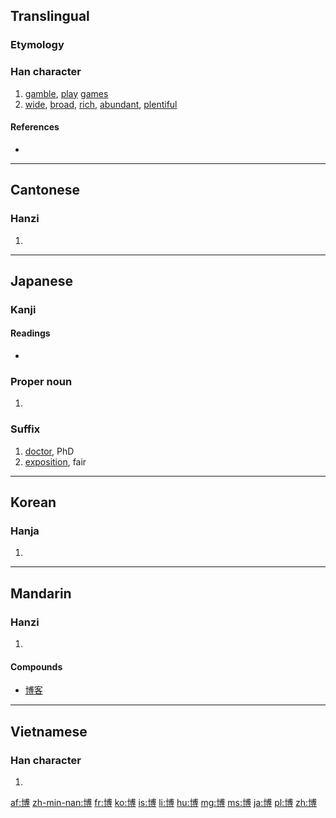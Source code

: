 {{also|愽}}
==Translingual==
{{stroke order|strokes=12}}

===Etymology===
{{Han compound|十|尃|c1=s|c2=p|t1=|ls=psc}}

===Han character===
{{Han char|rn=24|rad=十|as=10|sn=12|four=4304<sub>6</sub>|canj=十戈月戈 (JIBI)|ids=⿰[[十]][[尃]]}}

# [[gamble]], [[play]] [[game]]s
# [[wide]], [[broad]], [[rich]], [[abundant]], [[plentiful]]

====References====
* {{Han ref|kx=0157.130|dkj=02761|dj=0360.100|hdz=10066.020|uh=535A|ud=21338|bh=B3D5|bd=46037}}

----

==Cantonese==

===Hanzi===
{{yue-hanzi|jyut=bok3|y=bok3}}

# {{defn|lang=yue|sort=十10}}

----

==Japanese==

===Kanji===
{{ja-kanji|grade=4|rs=十10}}

====Readings====
* {{ja-readings|goon=[[はく]] (haku)|kanon=[[はく]] (haku)|kanyoon=[[ばく]] (baku)|kun=[[ひろい]] (hiroi), [[ひろめる]] (hiromeru)}}

===Proper noun===
{{ja-pos|proper|ひろし}}

# {{given name|male|lang=ja|sort=ひろし}}

===Suffix===
{{ja-pos|suffix|はく}}

# [[doctor]], PhD
# [[exposition]], fair

----

==Korean==

===Hanja===
{{ko-hanja|hangeul=박|eumhun=넓을|rv=bak|mr=pak}}

# {{defn|lang=ko|sort=十10}}

----

==Mandarin==

===Hanzi===
{{cmn-hanzi|pin=[[bó]] ([[bo2]])|wg=po<sup>2</sup>}}

# {{defn|lang=cmn|sort=十10}}

====Compounds====
* [[博客]]

----

==Vietnamese==

===Han character===
{{vi-hantu|[[bác]], [[mác]], [[bạc]], [[vác]]|rs=十10}}

# {{defn|lang=vi|sort=十10}}

[[af:博]]
[[zh-min-nan:博]]
[[fr:博]]
[[ko:博]]
[[is:博]]
[[li:博]]
[[hu:博]]
[[mg:博]]
[[ms:博]]
[[ja:博]]
[[pl:博]]
[[zh:博]]